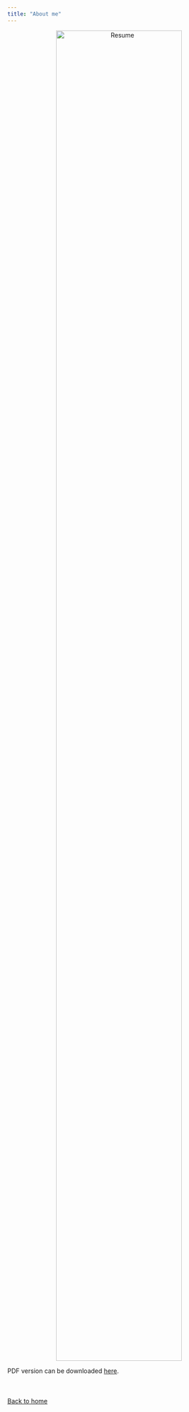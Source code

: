 ```yaml
---
title: "About me"
---
```


<center><img src="images/resume.jpg" alt="Resume"  width=75% height="3000"></center>


PDF version can be downloaded [here](resume.pdf).
<br><br><br><br>
[Back to home](index.html)